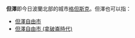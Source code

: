 '''但澤'''即今日波蘭北部的城市[[格但斯克|格但斯克]]。但澤也可以指：
* [[但澤自由市|但澤自由市]]
* [[但澤自由市_(拿破崙時代)|但澤自由市 (拿破崙時代)]]

{{消歧義|Cat=二字地名消歧義}}